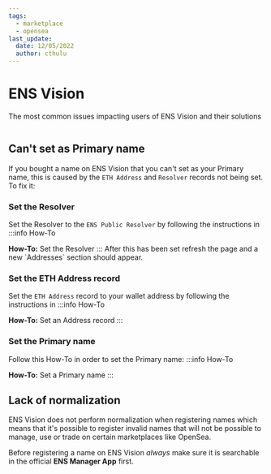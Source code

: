```yaml
---
tags:
  - marketplace
  - opensea
last_update:
  date: 12/05/2022
  author: cthulu
---
```



# ENS Vision
The most common issues impacting users of ENS Vision and their solutions

<BrowserWindow url="ens.vision">
  <Image img="/img/faq/marketplaces/ens-vision-1.png"/>
</BrowserWindow>

## Can't set as Primary name
If you bought a name on ENS Vision that you can't set as your Primary name, this is caused by the `ETH Address` and `Resolver` records not being set. To fix it:

### Set the Resolver
Set the Resolver to the `ENS Public Resolver` by following the instructions in
:::info How-To
<Link to="/docs/ref/records/resolver#ens-public-resolver">
  <b>How-To:</b> Set the Resolver
</Link>
:::
After this has been set refresh the page and a new `Addresses` section should appear.

### Set the ETH Address record
Set the `ETH Address` record to your wallet address by following the instructions in
:::info How-To
<Link to="/docs/ref/records/address#set-an-address-record">
  <b>How-To:</b> Set an Address record
</Link>
:::

### Set the Primary name
Follow this How-To in order to set the Primary name:
:::info How-To
<Link to="/docs/howto/set-primary-name">
  <b>How-To:</b> Set a Primary name
</Link>
:::

## Lack of normalization
ENS Vision does not perform normalization when registering names which means that it's possible to register invalid names that will not be possible to manage, use or trade on certain marketplaces like OpenSea. 

Before registering a name on ENS Vision *always* make sure it is searchable in the official <Link to="https://app.ens.domains"><b>ENS Manager App</b></Link> first.
